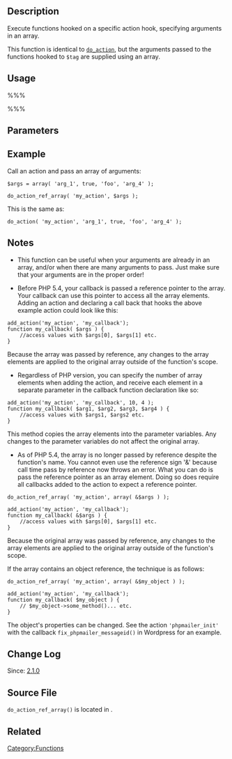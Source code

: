 {{Languages|
{{en|Function Reference/do_action_ref_array}}
{{ja|関数リファレンス/do_action_ref_array}}
}}

== Description ==

Execute functions hooked on a specific action hook, specifying arguments in an array.

This function is identical to <tt>[[Function Reference/do_action|do_action]]</tt>, but the arguments passed to the functions hooked to <tt>$tag</tt> are supplied using an array.

== Usage ==

%%% <?php do_action_ref_array( $tag, $args ); ?> %%%

== Parameters ==

{{Parameter|$tag|string|The name of the action to be executed.}}
{{Parameter|$args|array|The arguments supplied to the functions hooked to <tt>$tag</tt>}}

== Example ==

Call an action and pass an array of arguments:

<pre>
$args = array( 'arg_1', true, 'foo', 'arg_4' );

do_action_ref_array( 'my_action', $args );
</pre>

This is the same as:

 do_action( 'my_action', 'arg_1', true, 'foo', 'arg_4' );

== Notes ==
* This function can be useful when your arguments are already in an array, and/or when there are many arguments to pass. Just make sure that your arguments are in the proper order!

* Before PHP 5.4, your callback is passed a reference pointer to the array. Your callback can use this pointer to access all the array elements. Adding an action and declaring a call back that hooks the above example action could look like this:
<pre>add_action('my_action', 'my_callback');
function my_callback( $args ) {
    //access values with $args[0], $args[1] etc.
}</pre>
Because the array was passed by reference, any changes to the array elements are applied to the original array outside of the function's scope.

* Regardless of PHP version, you can specify the number of array elements when adding the action, and receive each element in a separate parameter in the callback function declaration like so:
<pre>add_action('my_action', 'my_callback', 10, 4 );
function my_callback( $arg1, $arg2, $arg3, $arg4 ) {
    //access values with $args1, $args2 etc.
}</pre>
This method copies the array elements into the parameter variables. Any changes to the parameter variables do not affect the original array.

* As of PHP 5.4, the array is no longer passed by reference despite the function's name. You cannot even use the reference sign '&' because call time pass by reference now throws an error. What you can do is pass the reference pointer as an array element. Doing so does require all callbacks added to the action to expect a reference pointer.
<pre>do_action_ref_array( 'my_action', array( &$args ) );

add_action('my_action', 'my_callback');
function my_callback( &$args ) {
    //access values with $args[0], $args[1] etc.
}</pre>
Because the original array was passed by reference, any changes to the array elements are applied to the original array outside of the function's scope.

If the array contains an object reference, the technique is as follows:
<pre>do_action_ref_array( 'my_action', array( &$my_object ) );

add_action('my_action', 'my_callback');
function my_callback( $my_object ) {
    // $my_object->some_method()... etc.
}</pre>
The object's properties can be changed. See the action <tt>'phpmailer_init'</tt> with the callback <tt>fix_phpmailer_messageid()</tt> in Wordpress for an example.

== Change Log ==

Since: [[Version 2.1 | 2.1.0]]

== Source File ==

<tt>do_action_ref_array()</tt> is located in {{Trac|wp-includes/plugin.php}}.

== Related ==

{{Action Tags}}

{{Filter Tags}}

{{Tag Footer}}

[[Category:Functions]]

{{Copyedit}}